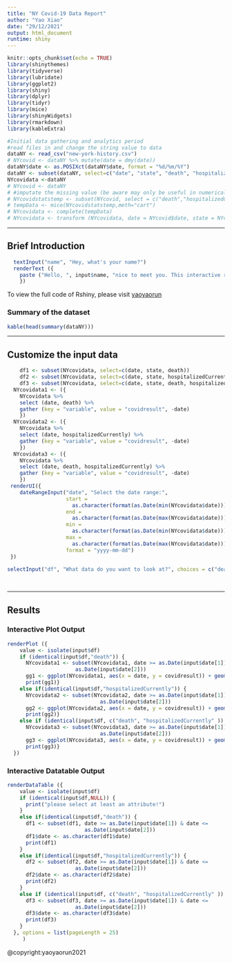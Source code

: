 ---
title: "NY Covid-19 Data Report"
author: "Yao Xiao"
date: "29/12/2021"
output: html_document
runtime: shiny
---

```{r setup, include=FALSE}
knitr::opts_chunk$set(echo = TRUE)
library(shinythemes)
library(tidyverse)
library(lubridate)
library(ggplot2)
library(shiny)
library(dplyr)
library(tidyr)
library(mice)
library(shinyWidgets)
library(rmarkdown)
library(kableExtra)

#Initial data gathering and analytics period
#read files in and change the string value to data
dataNY <- read_csv("new-york-history.csv")
# NYcovid <- dataNY %>% mutate(date = dmy(date))
dataNY$date <- as.POSIXct(dataNY$date, format = "%d/%m/%Y")
dataNY <- subset(dataNY, select=c("date", "state", "death", "hospitalizedCurrently", "inIcuCurrently", "positive"))
NYcovidata <-dataNY
# NYcovid <- dataNY
# #imputate the missing value (be aware may only be useful in numerical data)
# NYcovidstatstemp <- subset(NYcovid, select = c("death","hospitalizedCurrently"))
# tempData <- mice(NYcovidstatstemp,meth="cart")
# NYcovidata <- complete(tempData) 
# NYcovidata <- transform (NYcovidata, date = NYcovid$date, state = NYcovid$state)
```
***

## Brief Introduction
```{r greeting, echo=FALSE}
  textInput("name", "Hey, what's your name?")
  renderText ({
    paste ("Hello, ", input$name, "nice to meet you. This interactive report showcases the dashboard of covid statistics from March 2020 to March 2021 in the NewYork city. Let's start!", sep=" ")
    })
```
To view the full code of Rshiny, please visit [yaoyaorun](https://github.com/yaoyaorun)

### Summary of the dataset
```{r covid}
kable(head(summary(dataNY)))
```
***

## Customize the input data

```{r input, echo=FALSE}

    df1 <- subset(NYcovidata, select=c(date, state, death))
    df2 <- subset(NYcovidata, select=c(date, state, hospitalizedCurrently))
    df3 <- subset(NYcovidata, select=c(date, state, death, hospitalizedCurrently))
  NYcovidata1 <- ({
    NYcovidata %>%
    select (date, death) %>%
    gather (key = "variable", value = "covidresult", -date)
    })
  NYcovidata2 <- ({
    NYcovidata %>%
    select (date, hospitalizedCurrently) %>%
    gather (key = "variable", value = "covidresult", -date)
    })
  NYcovidata3 <- ({
    NYcovidata %>%
    select (date, death, hospitalizedCurrently) %>%
    gather (key = "variable", value = "covidresult", -date)
    })
 renderUI({
    dateRangeInput("date", "Select the date range:",
                   start =
                     as.character(format(as.Date(min(NYcovidata$date))),"yyyy-mm-dd"), # Start
                   end =
                     as.character(format(as.Date(max(NYcovidata$date))),"yyyy-mm-dd"), # End
                   min =
                     as.character(format(as.Date(min(NYcovidata$date))),"yyyy-mm-dd"),
                   max =
                     as.character(format(as.Date(max(NYcovidata$date))),"yyyy-mm-dd"),
                   format = "yyyy-mm-dd")
 })
 
selectInput("df", "What data do you want to look at?", choices = c("death", "hospitalizedCurrently"), multiple = TRUE)

  
```
***
## Results

### Interactive Plot Output

```{r plot, echo = FALSE}

renderPlot ({
    value <- isolate(input$df)
    if (identical(input$df,"death")) {
      NYcovidata1 <- subset(NYcovidata1, date >= as.Date(input$date[1]) & date <=
                      as.Date(input$date[2]))
      gg1 <- ggplot(NYcovidata1, aes(x = date, y = covidresult)) + geom_line(aes(color = variable), size = 1) + scale_color_manual(values = "#181d2a") + theme_minimal()
      print(gg1)}
    else if(identical(input$df,"hospitalizedCurrently")) {
      NYcovidata2 <- subset(NYcovidata2, date >= as.Date(input$date[1]) & date <=
                              as.Date(input$date[2]))
      gg2 <- ggplot(NYcovidata2, aes(x = date, y = covidresult)) + geom_line(aes(color = variable), size = 1) + scale_color_manual(values = "#2e74b7") + theme_minimal()
      print(gg2)}
    else if (identical(input$df, c("death", "hospitalizedCurrently" )) | identical(input$df, c("hospitalizedCurrently","death" ))) {
      NYcovidata3 <- subset(NYcovidata3, date >= as.Date(input$date[1]) & date <=
                              as.Date(input$date[2]))
      gg3 <- ggplot(NYcovidata3, aes(x = date, y = covidresult)) + geom_line(aes(color = variable), size = 1) + scale_color_manual(values = c("#2e74b7", "#181d2a")) + theme_minimal()
      print(gg3)}
  })
```

### Interactive Datatable Output

```{r table, echo = FALSE}
renderDataTable ({
    value <- isolate(input$df)
    if (identical(input$df,NULL)) {
      print("please select at least an attribute!")
    }
    else if(identical(input$df,"death")) {
      df1 <- subset(df1, date >= as.Date(input$date[1]) & date <=
                         as.Date(input$date[2]))
      df1$date <- as.character(df1$date)
      print(df1)
    }
    else if(identical(input$df,"hospitalizedCurrently")) {
      df2 <- subset(df2, date >= as.Date(input$date[1]) & date <=
                      as.Date(input$date[2]))
      df2$date <- as.character(df2$date)
      print(df2)
    }
    else if (identical(input$df, c("death", "hospitalizedCurrently" )) | identical(input$df, c("hospitalizedCurrently","death" ))) {
      df3 <- subset(df3, date >= as.Date(input$date[1]) & date <=
                      as.Date(input$date[2]))
      df3$date <- as.character(df3$date)
      print(df3)
    }
  }, options = list(pageLength = 25)
     )
```

@copyright:yaoyaorun2021
